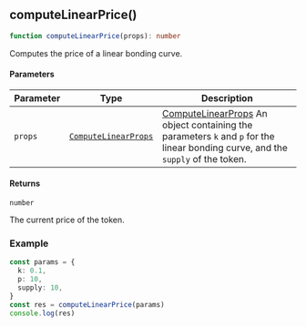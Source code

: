 

<a id="computeLinearPrice"></a>

## computeLinearPrice()

```ts copy
function computeLinearPrice(props): number
```

Computes the price of a linear bonding curve.

#### Parameters

| Parameter | Type | Description |
| ------ | ------ | ------ |
| `props` | [`ComputeLinearProps`](../types.mdx#ComputeLinearProps) | [ComputeLinearProps](../types.mdx#ComputeLinearProps) An object containing the parameters `k` and `p` for the linear bonding curve, and the `supply` of the token. |

#### Returns

`number`

The current price of the token.

### Example

```ts copy
const params = {
  k: 0.1,
  p: 10,
  supply: 10,
}
const res = computeLinearPrice(params)
console.log(res)
```
